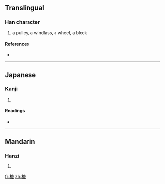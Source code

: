 ==Translingual==

===Han character===
{{Han char|rn=75|rad=木|as=11|sn=15|four=|canj=木戈X心 (DIXP)}}

# a pulley, a windlass, a wheel, a block

====References====
* {{Han ref|kx=0550.130|dkj=15443|dj=0938.080|hdz=21283.150|uh=6A1A|ud=27162}}

----

==Japanese==

===Kanji===
{{ja-kanji|grade=|rs=木11}}

# {{defn|Japanese}}

====Readings====
* {{ja-readings|on=[[ろく]] (roku), [[とく]] (toku), [[どく]] (doku)|kun=[[ろくろ]] (rokuro), [[はこ]] (hako)}}

----

==Mandarin==

===Hanzi===
{{cmn-hanzi|pin=[[lù]] ([[lu4]])|wg=lu<sup>4</sup>}}

# {{defn|Mandarin}}

[[fr:樚]]
[[zh:樚]]